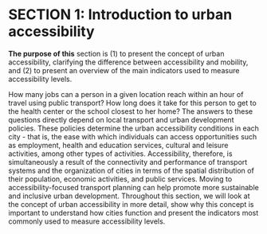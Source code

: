 # SECTION 1: Introduction to urban accessibility

**The purpose of this** section is (1) to present the concept of urban accessibility, clarifying the difference between accessibility and mobility, and (2) to present an overview of the main indicators used to measure accessibility levels. 

How many jobs can a person in a given location reach within an hour of travel using public transport? How long does it take for this person to get to the health center or the school closest to her home? The answers to these questions directly depend on local transport and urban development policies. These policies determine the urban accessibility conditions in each city - that is, the ease with which individuals can access opportunities such as employment, health and education services, cultural and leisure activities, among other types of activities. Accessibility, therefore, is simultaneously a result of the connectivity and performance of transport systems and the organization of cities in terms of the spatial distribution of their population, economic activities, and public services. Moving to accessibility-focused transport planning can help promote more sustainable and inclusive urban development. Throughout this section, we will look at the concept of urban accessibility in more detail, show why this concept is important to understand how cities function and present the indicators most commonly used to measure accessibility levels.
